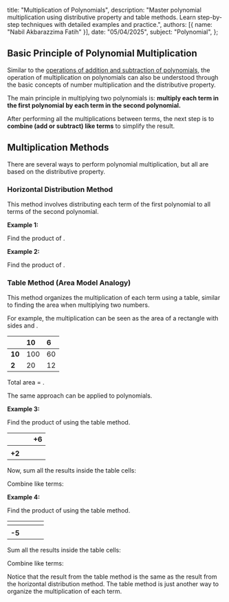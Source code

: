   title: "Multiplication of Polynomials",
  description: "Master polynomial multiplication using distributive property and table methods. Learn step-by-step techniques with detailed examples and practice.",
  authors: [{ name: "Nabil Akbarazzima Fatih" }],
  date: "05/04/2025",
  subject: "Polynomial",
};

## Basic Principle of Polynomial Multiplication

Similar to the [operations of addition and subtraction of polynomials](/subject/high-school/11/mathematics/polynomial/addition-subtraction-polynomial), the operation of multiplication on polynomials can also be understood through the basic concepts of number multiplication and the distributive property.

The main principle in multiplying two polynomials is: **multiply each term in the first polynomial by each term in the second polynomial.**

After performing all the multiplications between terms, the next step is to **combine (add or subtract) like terms** to simplify the result.

## Multiplication Methods

There are several ways to perform polynomial multiplication, but all are based on the distributive property.

### Horizontal Distribution Method

This method involves distributing each term of the first polynomial to all terms of the second polynomial.

**Example 1:**

Find the product of <InlineMath math="(x - 5)(x^2 + 3x - 1)" />.

<div className="flex flex-col gap-4">
  <BlockMath math="(x - 5)(x^2 + 3x - 1)" />
  <BlockMath math="= x(x^2 + 3x - 1) - 5(x^2 + 3x - 1) \quad \text{(Distribute } (x-5))" />
  <BlockMath math="= (x \cdot x^2 + x \cdot 3x + x \cdot (-1)) + (-5 \cdot x^2 - 5 \cdot 3x - 5 \cdot (-1)) \quad \text{(Distribute } x \text{ and } -5)" />
  <BlockMath math="= (x^3 + 3x^2 - x) + (-5x^2 - 15x + 5) \quad \text{(Result of term multiplication)}" />
  <BlockMath math="= x^3 + 3x^2 - x - 5x^2 - 15x + 5 \quad \text{(Remove parentheses)}" />
  <BlockMath math="= x^3 + (3x^2 - 5x^2) + (-x - 15x) + 5 \quad \text{(Group like terms)}" />
  <BlockMath math="= x^3 - 2x^2 - 16x + 5 \quad \text{(Final result)}" />
</div>

**Example 2:**

Find the product of <InlineMath math="(x^2 - 2x + 7)(2x - 5)" />.

<div className="flex flex-col gap-4">
  <BlockMath math="(x^2 - 2x + 7)(2x - 5)" />
  <BlockMath math="= x^2(2x - 5) - 2x(2x - 5) + 7(2x - 5) \quad \text{(Distribute } (x^2-2x+7))" />
  <BlockMath math="= (x^2 \cdot 2x + x^2 \cdot (-5)) + (-2x \cdot 2x - 2x \cdot (-5)) + (7 \cdot 2x + 7 \cdot (-5)) \quad \text{(Distribute } x^2, -2x, \text{ and } 7)" />
  <BlockMath math="= (2x^3 - 5x^2) + (-4x^2 + 10x) + (14x - 35) \quad \text{(Result of term multiplication)}" />
  <BlockMath math="= 2x^3 - 5x^2 - 4x^2 + 10x + 14x - 35 \quad \text{(Remove parentheses)}" />
  <BlockMath math="= 2x^3 + (-5x^2 - 4x^2) + (10x + 14x) - 35 \quad \text{(Group like terms)}" />
  <BlockMath math="= 2x^3 - 9x^2 + 24x - 35 \quad \text{(Final result)}" />
</div>

### Table Method (Area Model Analogy)

This method organizes the multiplication of each term using a table, similar to finding the area when multiplying two numbers.

For example, the multiplication <InlineMath math="16 \times 12" /> can be seen as the area of a rectangle with sides <InlineMath math="10+6" /> and <InlineMath math="10+2" />.

|        | 10  | 6   |
| :----- | :-- | :-- |
| **10** | 100 | 60  |
| **2**  | 20  | 12  |

Total area = <InlineMath math="100 + 60 + 20 + 12 = 192" />.

The same approach can be applied to polynomials.

**Example 3:**

Find the product of <InlineMath math="(x + 6)(x + 2)" /> using the table method.

|                             |  <InlineMath math="x" />  | +6                        |
| :-------------------------- | :-----------------------: | :------------------------ |
| **<InlineMath math="x" />** | <InlineMath math="x^2" /> | <InlineMath math="+6x" /> |
| **+2**                      | <InlineMath math="+2x" /> | <InlineMath math="+12" /> |

Now, sum all the results inside the table cells:

<BlockMath math="x^2 + 6x + 2x + 12" />

Combine like terms:

<div className="flex flex-col gap-4">
  <BlockMath math="= x^2 + (6x + 2x) + 12" />
  <BlockMath math="= x^2 + 8x + 12" />
</div>

**Example 4:**

Find the product of <InlineMath math="(x - 5)(x^2 + 3x - 1)" /> using the table method.

|                             |  <InlineMath math="x^2" />  |  <InlineMath math="+3x" />  | <InlineMath math="-1" /> |
| :-------------------------- | :-------------------------: | :-------------------------: | :----------------------: |
| **<InlineMath math="x" />** |  <InlineMath math="x^3" />  | <InlineMath math="+3x^2" /> | <InlineMath math="-x" /> |
| **-5**                      | <InlineMath math="-5x^2" /> | <InlineMath math="-15x" />  | <InlineMath math="+5" /> |

Sum all the results inside the table cells:

<BlockMath math="x^3 + 3x^2 - x - 5x^2 - 15x + 5" />

Combine like terms:

<div className="flex flex-col gap-4">
  <BlockMath math="= x^3 + (3x^2 - 5x^2) + (-x - 15x) + 5" />
  <BlockMath math="= x^3 - 2x^2 - 16x + 5" />
</div>

Notice that the result from the table method is the same as the result from the horizontal distribution method. The table method is just another way to organize the multiplication of each term.
